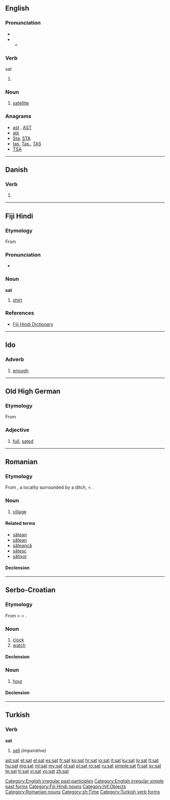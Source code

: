 {{also|sát|sät|sắt|SAT|Sat|Sat.}}
==English==

===Pronunciation===
* {{IPA|/ˈsæt/}}
* {{audio|en-us-sat.ogg|Audio (US)}}
** {{rhymes|æt}}

===Verb===
;sat

# {{past of|[[sit]]}}

===Noun===
{{en-noun}}

# [[satellite]]

===Anagrams===
* [[ast#English|ast]] , [[AST#English|AST]]
* [[ats#English|ats]]
* [[Sta#English|Sta]], [[STA#English|STA]]
* [[tas#English|tas]], [[Tas.#English|Tas.]], [[TAS#English|TAS]]
* [[TSA#English|TSA]]

[[Category:English irregular past participles]]
[[Category:English irregular simple past forms]]

----

==Danish==

===Verb===
{{infl|da|verb form}}

# {{form of|past participle|sætte|lang=da}}

----

==Fiji Hindi==

===Etymology===
From {{etyl|en|hif}} {{term|shirt}}

===Pronunciation===
* {{IPA|/səʈ/|lang=hif}}

===Noun===
'''sat'''

# [[shirt]]

===References===
* [http://www.geocities.com/fijihindi/FijiHindiEnglishDict.htm#s Fiji Hindi Dictionary]

[[Category:Fiji Hindi nouns]]
[[Category:hif:Objects]]

----

==Ido==

===Adverb===
{{io-adv}}

# [[enough]]

----

==Old High German==

===Etymology===
From {{proto|Germanic|sadaz|lang=goh}}

===Adjective===
{{infl|goh|adjective}}

# [[full]], [[sated]]

----

==Romanian==

===Etymology===
From {{etyl|LL.|ro}} {{term|fossatum|fossātum|lang=la}}, a locality surrounded by a ditch, < {{etyl|la|ro}} {{term|fossa|lang=la}}.

===Noun===
{{ro-noun|n|sate}}

# [[village]]

====Related terms====
* [[sătean]]
* [[sătean]]
* [[săteancă]]
* [[sătesc]]
* [[sătișor]]

====Declension====
{{ro-noun-n|pl=sate|def=satul}}

[[Category:Romanian nouns]]

----

==Serbo-Croatian==

===Etymology===
From {{etyl|ota|sh}} {{term|ساعت|tr=sâat|sc=ota-Arab|lang=ota}} < {{etyl|fa|sh}} {{term|ساعت|tr=sâ'at|sc=fa-Arab|lang=fa}} < {{etyl|ar|sh}} {{term|ساعة|tr=sāʕa|sc=Arab|lang=ar}}.

===Noun===
{{sh-noun|g=m|head=sȃt|r|сат|са̑т}}

# [[clock]]
# [[watch]]

====Declension====
{{sh-decl-noun
|sȃt|sȁtovi
|sȃta|satova
|satu|satovima
|sat|satove
|sate|satovi
|satu|satovima
|satom|satovima
}}

===Noun===
{{sh-noun|g=m|head=sȃt|r|сат|са̑т}}

# [[hour]]

====Declension====
{{sh-decl-noun
|sȃt|sȃti
|sȃta|sátī
|satu|satima
|sat|sate
|sate|sati
|satu|satima
|satom|satima
}}

[[Category:sh:Time]]

----

==Turkish==

===Verb===
'''sat'''

# [[sell]] ''(imperative)''

[[Category:Turkish verb forms]]

[[ast:sat]]
[[et:sat]]
[[el:sat]]
[[es:sat]]
[[fr:sat]]
[[ko:sat]]
[[hr:sat]]
[[io:sat]]
[[it:sat]]
[[ku:sat]]
[[lo:sat]]
[[lt:sat]]
[[hu:sat]]
[[mg:sat]]
[[ml:sat]]
[[my:sat]]
[[nl:sat]]
[[pl:sat]]
[[ro:sat]]
[[ru:sat]]
[[simple:sat]]
[[fi:sat]]
[[sv:sat]]
[[te:sat]]
[[tr:sat]]
[[vi:sat]]
[[vo:sat]]
[[zh:sat]]